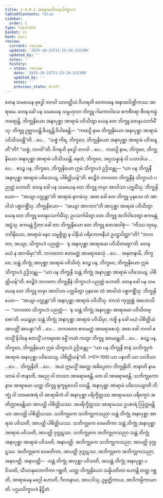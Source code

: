 ```yaml
---
title: 2.4.6.1 အာရာမပဝိသနသိက္ခာပဒ
tableOfContents: false
sidebar:
  order: 1
type: tipitaka
basket: vi
book: paci
review:
  current: review
  updated: '2025-10-22T11:23:29.215390'
  updated_by: ''
  notes: ''
  history:
  - state: review
    date: '2025-10-22T11:23:29.215390'
    updated_by: ''
    notes: ''
    previous_state: draft
---
```



<ReviewStatus review={frontmatter.review} showDetails={true} />

<HypothesisAnnotation frontmatter={frontmatter} />

<DynamicBreadcrumb />

<Division number="1021" book="paci" e="ch" v="2" p="403">

<Paragraph number="3087" book="paci">
တေန သမယေန ဗုဒ္ဓေါ ဘဂဝါ သာဝတ္ထိယံ ဝိဟရတိ ဇေတဝနေ အနာထပိဏ္ဍိကဿ အာရာမေ. တေန ခေါ ပန သမယေန သမ္ဗဟုလာ ဘိက္ခူ ဂါမကာဝါသေ ဧကစီဝရာ စီဝရကမ္မံ ကရောန္တိ. ဘိက္ခုနိယော အနာပုစ္ဆာ အာရာမံ ပဝိသိတွာ ယေန တေ ဘိက္ခူ တေနုပသင်္ကမိံသု. ဘိက္ခူ ဥဇ္ဈာယန္တိ ခိယျန္တိ ဝိပါစေန္တိ—  “ကထဉှိ နာမ ဘိက္ခုနိယော အနာပုစ္ဆာ အာရာမံ ပဝိသိဿန္တီ”တိ …ပေ…  “သစ္စံ ကိရ, ဘိက္ခဝေ, ဘိက္ခုနိယော အနာပုစ္ဆာ အာရာမံ ပဝိသန္တီ”တိ? “သစ္စံ, ဘဂဝါ”တိ. ဝိဂရဟိ ဗုဒ္ဓေါ ဘဂဝါ …ပေ…  ကထဉှိ နာမ, ဘိက္ခဝေ, ဘိက္ခုနိယော အနာပုစ္ဆာ အာရာမံ ပဝိသိဿန္တိ. နေတံ, ဘိက္ခဝေ, အပ္ပသန္နာနံ ဝါ ပသာဒါယ …ပေ…  ဧဝဉ္စ ပန, ဘိက္ခဝေ, ဘိက္ခုနိယော ဣမံ သိက္ခာပဒံ ဥဒ္ဒိသန္တု—
</Paragraph>

<Paragraph number="3088" book="paci">
<Emphasis>“ယာ ပန ဘိက္ခုနီ အနာပုစ္ဆာ အာရာမံ ပဝိသေယျ, ပါစိတ္တိယန်”</Emphasis>တိ.
</Paragraph>

<Paragraph number="3089" book="paci">
ဧဝဉ္စိဒံ ဘဂဝတာ ဘိက္ခုနီနံ သိက္ခာပဒံ ပညတ္တံ ဟောတိ.
</Paragraph>

</Division>
<Division number="1022" book="paci" e="ch" v="2" p="403">

<Paragraph number="3090" book="paci">
တေန ခေါ ပန သမယေန တေ ဘိက္ခူ တမှာ အာဝါသာ ပက္ကမိံသု. ဘိက္ခုနိယော—  “အယျာ ပက္ကန္တာ”တိ အာရာမံ နာဂမံသု. အထ ခေါ တေ ဘိက္ခူ ပုနဒေဝ တံ အာဝါသံ ပစ္စာဂစ္ဆိံသု. ဘိက္ခုနိယော—  “အယျာ အာဂတာ”တိ အာပုစ္ဆာ အာရာမံ ပဝိသိတွာ ယေန တေ ဘိက္ခူ တေနုပသင်္ကမိံသု; ဥပသင်္ကမိတွာ တေ ဘိက္ခူ အဘိဝါဒေတွာ ဧကမန္တံ အဋ္ဌံသု. ဧကမန္တံ ဌိတာ ခေါ တာ ဘိက္ခုနိယော တေ ဘိက္ခူ ဧတဒဝေါစုံ—  “ကိဿ တုမှေ, ဘဂိနိယော, အာရာမံ နေဝ သမ္မဇ္ဇိတ္ထ န ပါနီယံ ပရိဘောဇနီယံ ဥပဋ္ဌာပိတ္ထာ”တိ? “ဘဂဝတာ, အယျာ, သိက္ခာပဒံ ပညတ္တံ—  ‘န အနာပုစ္ဆာ အာရာမော ပဝိသိတဗ္ဗော’တိ. တေန မယံ န အာဂမိမှာ”တိ. ဘဂဝတော ဧတမတ္ထံ အာရောစေသုံ …ပေ…  အနုဇာနာမိ, ဘိက္ခဝေ, သန္တံ ဘိက္ခုံ အာပုစ္ဆာ အာရာမံ ပဝိသိတုံ. ဧဝဉ္စ ပန, ဘိက္ခဝေ, ဘိက္ခုနိယော ဣမံ သိက္ခာပဒံ ဥဒ္ဒိသန္တု—
</Paragraph>

<Paragraph number="3091" book="paci">
<Emphasis>“ယာ ပန ဘိက္ခုနီ သန္တံ ဘိက္ခုံ အနာပုစ္ဆာ အာရာမံ ပဝိသေယျ, ပါစိတ္တိယန်”</Emphasis>တိ.
</Paragraph>

<Paragraph number="3092" book="paci">
ဧဝဉ္စိဒံ ဘဂဝတာ ဘိက္ခုနီနံ သိက္ခာပဒံ ပညတ္တံ ဟောတိ.
</Paragraph>

</Division>
<Division number="1023" book="paci" e="ch" v="2" p="404">

<Paragraph number="3093" book="paci">
တေန ခေါ ပန သမယေန တေ ဘိက္ခူ တမှာ အာဝါသာ ပက္ကမိတွာ ပုနဒေဝ တံ အာဝါသံ ပစ္စာဂစ္ဆိံသု. ဘိက္ခုနိယော—  “အယျာ ပက္ကန္တာ”တိ အနာပုစ္ဆာ အာရာမံ ပဝိသိံသု. တာသံ ကုက္ကုစ္စံ အဟောသိ—  “ဘဂဝတာ သိက္ခာပဒံ ပညတ္တံ—  ‘န သန္တံ ဘိက္ခုံ အနာပုစ္ဆာ အာရာမော ပဝိသိတဗ္ဗော’တိ. မယဉ္စမှာ သန္တံ ဘိက္ခုံ အနာပုစ္ဆာ အာရာမံ ပဝိသိမှာ. ကစ္စိ နု ခေါ မယံ ပါစိတ္တိယံ အာပတ္တိံ အာပန္နာ”တိ …ပေ…  ဘဂဝတော ဧတမတ္ထံ အာရောစေသုံ. အထ ခေါ ဘဂဝါ ဧတသ္မိံ နိဒါနေ ဧတသ္မိံ ပကရဏေ ဓမ္မိံ ကထံ ကတွာ ဘိက္ခူ အာမန္တေသိ …ပေ…  ဧဝဉ္စ ပန, ဘိက္ခဝေ, ဘိက္ခုနိယော ဣမံ သိက္ခာပဒံ ဥဒ္ဒိသန္တု—
</Paragraph>

</Division>
<Division number="1024" book="paci" e="ch" v="2" p="404">

<Paragraph number="3094" book="paci">
<Emphasis>“ယာ ပန ဘိက္ခုနီ ဇာနံ သဘိက္ခုကံ အာရာမံ အနာပုစ္ဆာ ပဝိသေယျ, ပါစိတ္တိယန်”</Emphasis>တိ. (*51*:<Emphasis>106</Emphasis>)
</Paragraph>

</Division>
<Division number="1025" book="paci" e="ch" v="2" p="404">

<Paragraph number="3095" book="paci">
<Emphasis>ယာ ပနာ</Emphasis>တိ ယာ ယာဒိသာ …ပေ…  <Emphasis>ဘိက္ခုနီ</Emphasis>တိ …ပေ…  အယံ ဣမသ္မိံ အတ္ထေ အဓိပ္ပေတာ ဘိက္ခုနီတိ.
</Paragraph>

<Paragraph number="3096" book="paci">
<Emphasis>ဇာနာတိ</Emphasis> နာမ သာမံ ဝါ ဇာနာတိ, အညေ ဝါ တဿာ အာရောစေန္တိ, တေ ဝါ အာရောစေန္တိ.
</Paragraph>

<Paragraph number="3097" book="paci">
<Emphasis>သဘိက္ခုကော</Emphasis> နာမ အာရာမော ယတ္ထ ဘိက္ခူ ရုက္ခမူလေပိ ဝသန္တိ.
</Paragraph>

<Paragraph number="3098" book="paci">
<Emphasis>အနာပုစ္ဆာ အာရာမံ ပဝိသေယျာ</Emphasis>တိ ဘိက္ခုံ ဝါ သာမဏေရံ ဝါ အာရာမိကံ ဝါ အနာပုစ္ဆာ ပရိက္ခိတ္တဿ အာရာမဿ ပရိက္ခေပံ အတိက္ကာမေန္တိယာ အာပတ္တိ ပါစိတ္တိယဿ. အပရိက္ခိတ္တဿ အာရာမဿ ဥပစာရံ ဩက္ကမန္တိယာ အာပတ္တိ ပါစိတ္တိယဿ.
</Paragraph>

</Division>
<Division number="1026" book="paci" e="ch" v="2" p="404">

<Paragraph number="3099" book="paci">
သဘိက္ခုကေ သဘိက္ခုကသညာ သန္တံ ဘိက္ခုံ အနာပုစ္ဆာ အာရာမံ ပဝိသတိ, အာပတ္တိ ပါစိတ္တိယဿ. သဘိက္ခုကေ ဝေမတိကာ သန္တံ ဘိက္ခုံ အနာပုစ္ဆာ အာရာမံ ပဝိသတိ, အာပတ္တိ ဒုက္ကဋဿ. သဘိက္ခုကေ အဘိက္ခုကသညာ သန္တံ ဘိက္ခုံ အနာပုစ္ဆာ အာရာမံ ပဝိသတိ, အနာပတ္တိ.
</Paragraph>

<Paragraph number="3100" book="paci">
အဘိက္ခုကေ သဘိက္ခုကသညာ, အာပတ္တိ ဒုက္ကဋဿ. အဘိက္ခုကေ ဝေမတိကာ, အာပတ္တိ ဒုက္ကဋဿ. အဘိက္ခုကေ အဘိက္ခုကသညာ, အနာပတ္တိ.
</Paragraph>

</Division>
<Division number="1027" book="paci" e="ch" v="2" p="405">

<Paragraph number="3101" book="paci">
အနာပတ္တိ—  သန္တံ ဘိက္ခုံ အာပုစ္ဆာ ပဝိသတိ, အသန္တံ ဘိက္ခုံ အနာပုစ္ဆာ ပဝိသတိ, သီသာနုလောကိကာ ဂစ္ဆတိ, ယတ္ထ ဘိက္ခုနိယော သန္နိပတိတာ ဟောန္တိ တတ္ထ ဂစ္ဆတိ, အာရာမေန မဂ္ဂေါ ဟောတိ, ဂိလာနာယ, အာပဒါသု, ဥမ္မတ္တိကာယ, အာဒိကမ္မိကာယာတိ.

</Paragraph>
</Division>

<Paragraph number="3102" type="center" book="paci">
ပဌမသိက္ခာပဒံ နိဋ္ဌိတံ.
</Paragraph>